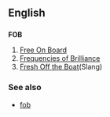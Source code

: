 ==English==

==={{acronym}}===
'''FOB'''
# [[Free On Board]]
# [[Frequencies of Brilliance]]
# [[Fresh Off the Boat]](Slang)
===See also===
*[[fob]] <!-- keychain fob - thinggy that dangles -->
